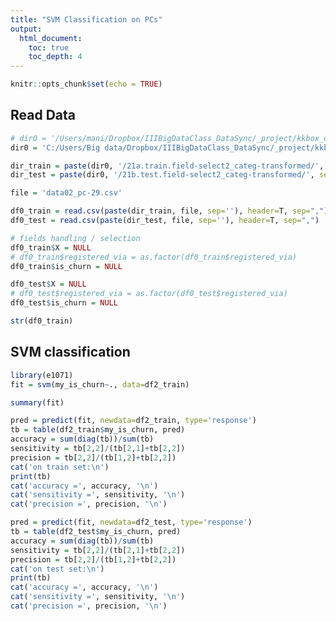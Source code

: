 ```yaml
---
title: "SVM Classification on PCs"
output: 
  html_document:
    toc: true
    toc_depth: 4
---
```


```r
knitr::opts_chunk$set(echo = TRUE)
```


## Read Data 
```r
# dir0 = '/Users/mani/Dropbox/IIIBigDataClass_DataSync/_project/kkbox_churn_R/'
dir0 = 'C:/Users/Big data/Dropbox/IIIBigDataClass_DataSync/_project/kkbox_churn_R/'

dir_train = paste(dir0, '/21a.train.field-select2_categ-transformed/', sep='')
dir_test = paste(dir0, '/21b.test.field-select2_categ-transformed/', sep='')

file = 'data02_pc-29.csv'

df0_train = read.csv(paste(dir_train, file, sep=''), header=T, sep=",")
df0_test = read.csv(paste(dir_test, file, sep=''), header=T, sep=",")
```


```r
# fields handling / selection 
df0_train$X = NULL
# df0_train$registered_via = as.factor(df0_train$registered_via)
df0_train$is_churn = NULL

df0_test$X = NULL
# df0_test$registered_via = as.factor(df0_test$registered_via)
df0_test$is_churn = NULL
```

```r
str(df0_train)
```


## SVM classification
```r
library(e1071)
fit = svm(my_is_churn~., data=df2_train)
```

```r
summary(fit)
```

```r
pred = predict(fit, newdata=df2_train, type='response')
tb = table(df2_train$my_is_churn, pred)
accuracy = sum(diag(tb))/sum(tb)
sensitivity = tb[2,2]/(tb[2,1]+tb[2,2])
precision = tb[2,2]/(tb[1,2]+tb[2,2])
cat('on train set:\n')
print(tb)
cat('accuracy =', accuracy, '\n')
cat('sensitivity =', sensitivity, '\n')
cat('precision =', precision, '\n')
```

```r
pred = predict(fit, newdata=df2_test, type='response')
tb = table(df2_test$my_is_churn, pred)
accuracy = sum(diag(tb))/sum(tb)
sensitivity = tb[2,2]/(tb[2,1]+tb[2,2])
precision = tb[2,2]/(tb[1,2]+tb[2,2])
cat('on test set:\n')
print(tb)
cat('accuracy =', accuracy, '\n')
cat('sensitivity =', sensitivity, '\n')
cat('precision =', precision, '\n')
```

